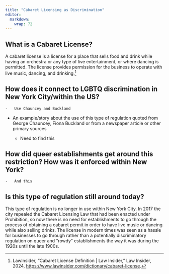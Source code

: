```yaml
---
title: "Cabaret Licensing as Discrimination"
editor: 
  markdown: 
    wrap: 72
---
```


## What is a Cabaret License?

A cabaret license is a license for a place that sells food and drink while having 
an orchestra or any type of live entertainment, or where dancing is permitted. 
The license provides permission for the business to operate with live music,
dancing, and drinking.[^1]

## How does it connect to LGBTQ discrimination in New York City/within the US?

    -   Use Chauncey and Buckland

-   An example/story about the use of this type of regulation quoted
    from George Chauncey, Fiona Buckland or from a newspaper article or
    other primary sources

    -   Need to find this

## How did queer establishments get around this restriction? How was it enforced within New York?

    -   And this

## Is this type of regulation still around today?

This type of regulation is no longer in use within New York City. In 2017 the 
city repealed the Cabaret Licensing Law that had been enacted under Prohibition,
so now there is no need for establishments to go through the process of obtaining 
a cabaret permit in order to have live music or dancing while also selling drinks.
The license in modern times was seen as a hassle for businesses to go through 
rather than a potentially discriminatory regulation on queer and "rowdy" 
establishments the way it was during the 1920s until the late 1900s.


[^1]: LawInsider, “Cabaret License Definition \| Law Insider,” Law
    Insider, 2024,
    <https://www.lawinsider.com/dictionary/cabaret-license>.
